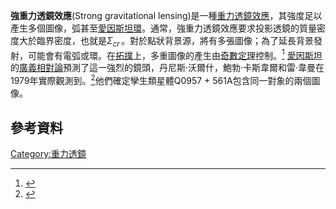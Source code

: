 {{translating|[[:en:Strong_gravitational_lensing|:en:Strong gravitational lensing]]||tpercent=|time=2020-10-20UTC18:36:17}}
{{Request translation|en|}}
{{Gravitational Lensing}}
'''強重力透鏡效應'''(Strong gravitational lensing)是一種[[重力透鏡效應|重力透鏡效應]]，其強度足以產生多個圖像，弧甚至[[愛因斯坦環|愛因斯坦環]]。通常，強重力透鏡效應要求投影透鏡的質量密度大於臨界密度，也就是<math>\Sigma_{cr}\,</math>。對於點狀背景源，將有多張圖像；為了延長背景發射，可能會有電弧或環。在[[拓撲|拓撲]]上，多重圖像的產生由[[奇數定理|奇數定理]]控制。<ref name="Mediavilla 2016 p. ">{{cite book | last=Mediavilla | first=Evencio | title=Astrophysical Applications of Gravitational Lensing | publisher=[[Cambridge_University_Press|Cambridge University Press]] | publication-place=| year=2016 | isbn=978-1-107-07854-3 | page=}}</ref>
[[愛因斯坦|愛因斯坦]]的[[廣義相對論|廣義相對論]]預測了這一強烈的鏡頭，丹尼斯·沃爾什，鮑勃·卡斯韋爾和雷·韋曼在1979年實際觀測到。<ref name="BernsteinTyson1993">{{cite journal|last1=Bernstein|first1=G. M.|last2=Tyson|first2=J. A.|last3=Kochanek|first3=C. S.|title=A large arc in the gravitational lens system 0957 + 561|journal=The Astronomical Journal|volume=105|year=1993|pages=816|issn=0004-6256|doi=10.1086/116474|bibcode = 1993AJ....105..816B }}</ref>他們確定孿生類星體Q0957 + 561A包含同一對象的兩個圖像。

==參考資料==
{{reflist|60em}}

[[Category:重力透鏡|Category:重力透鏡]]